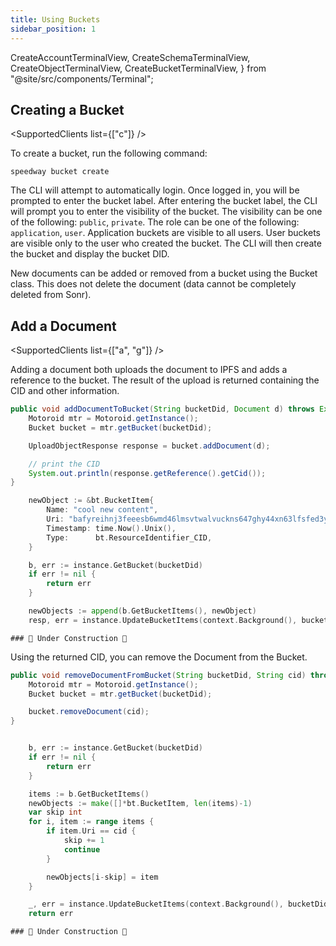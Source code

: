 ```yaml
---
title: Using Buckets
sidebar_position: 1
---
```


  CreateAccountTerminalView,
  CreateSchemaTerminalView,
  CreateObjectTerminalView,
  CreateBucketTerminalView,
} from "@site/src/components/Terminal";

## Creating a Bucket

<SupportedClients list={["c"]} />

To create a bucket, run the following command:

```
speedway bucket create
```

<div style={{ maxWidth: 600, marginBottom: 16 }}>
  <CreateBucketTerminalView />
</div>

The CLI will attempt to automatically login. Once logged in, you will be prompted to enter the bucket label. After entering the bucket label, the CLI will prompt you to enter the visibility of the bucket. The visibility can be one of the following: `public`, `private`. The role can be one of the following: `application`, `user`. Application buckets are visible to all users. User buckets are visible only to the user who created the bucket. The CLI will then create the bucket and display the bucket DID.

<APIButton href="/api/bucket" label="Bucket API" type="info" />

New documents can be added or removed from a bucket using the Bucket class. This does not delete the document (data cannot be completely deleted from Sonr).

## Add a Document

<SupportedClients list={["a", "g"]} />

Adding a document both uploads the document to IPFS and adds a reference to the bucket. The result of the upload is returned containing the CID and other information.

<Tabs groupId="platform">
	<TabItem value="android" label="🤖 Android" default>

```java
public void addDocumentToBucket(String bucketDid, Document d) throws Exception {
    Motoroid mtr = Motoroid.getInstance();
    Bucket bucket = mtr.getBucket(bucketDid);

    UploadObjectResponse response = bucket.addDocument(d);

    // print the CID
    System.out.println(response.getReference().getCid());
}
```

  </TabItem>

  <TabItem value="go" label="🐹 Go">

```go
	newObject := &bt.BucketItem{
		Name: "cool new content",
		Uri: "bafyreihnj3feeesb6wmd46lmsvtwalvuckns647ghy44xn63lfsfed3ydm",
		Timestamp: time.Now().Unix(),
		Type:      bt.ResourceIdentifier_CID,
	}

	b, err := instance.GetBucket(bucketDid)
	if err != nil {
		return err
	}

	newObjects := append(b.GetBucketItems(), newObject)
	resp, err = instance.UpdateBucketItems(context.Background(), bucketDid, newObjects)

```

  </TabItem>
    <TabItem value="flutter" label="🐦 Flutter">

    ### 🚧 Under Construction 🚧

  </TabItem>
</Tabs>

Using the returned CID, you can remove the Document from the Bucket.

<Tabs groupId="platform">
	<TabItem value="android" label="🤖 Android" default>

```java
public void removeDocumentFromBucket(String bucketDid, String cid) throws Exception {
    Motoroid mtr = Motoroid.getInstance();
    Bucket bucket = mtr.getBucket(bucketDid);

    bucket.removeDocument(cid);
}
```

  </TabItem>
  <TabItem value="go" label="🐹 Go">

```go

	b, err := instance.GetBucket(bucketDid)
	if err != nil {
		return err
	}

	items := b.GetBucketItems()
	newObjects := make([]*bt.BucketItem, len(items)-1)
	var skip int
	for i, item := range items {
		if item.Uri == cid {
			skip += 1
			continue
		}

		newObjects[i-skip] = item
	}

	_, err = instance.UpdateBucketItems(context.Background(), bucketDid, newObjects)
	return err
```

  </TabItem>
  <TabItem value="flutter" label="🐦 Flutter">

    ### 🚧 Under Construction 🚧

  </TabItem>
</Tabs>
